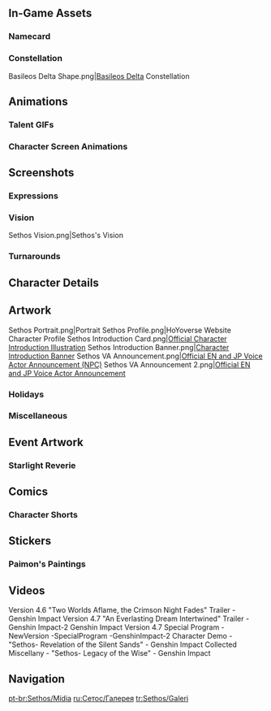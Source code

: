 {{CharacterTabs}}
{{TOC Limit}}

==In-Game Assets==
{{Assets}}

===Namecard===
{{Assets/Namecard|Ba Fragment|Sethos}}

===Constellation===
<gallery>Basileos Delta Shape.png|[[Basileos Delta]] Constellation</gallery>

==Animations==
===Talent GIFs===
{{Talent Previews by Character|Sethos}}

===Character Screen Animations===
{{Preview/CharacterAnimations}}

==Screenshots==
===Expressions===
{{Character Expression|Sethos|Default|Confident|Happy}}

===Vision===
<gallery>Sethos Vision.png|Sethos's Vision</gallery>

===Turnarounds===
{{Turnarounds}}

==Character Details==
{{Files by Character Gallery|Character Details|character=Sethos}}

==Artwork==
<gallery>
Sethos Portrait.png|Portrait
Sethos Profile.png|HoYoverse Website Character Profile
Sethos Introduction Card.png|[https://twitter.com/GenshinImpact/status/1782351274735767933 Official Character Introduction Illustration]
Sethos Introduction Banner.png|[https://www.hoyolab.com/article/27528348 Character Introduction Banner]
Sethos VA Announcement.png|[https://twitter.com/GenshinImpact/status/1778761239730045316 Official EN and JP Voice Actor Announcement (NPC)]
Sethos VA Announcement 2.png|[https://twitter.com/GenshinImpact/status/1797146227416707192 Official EN and JP Voice Actor Announcement]
</gallery>
<!--
===Birthdays===
{{Files by Character Gallery|Sethos Birthday Artwork|character = Sethos|not1=Character Shorts|not2=Taking Pictures and Recounting Good Times Images}}

;Character Shorts
{{Files by Character Gallery|Sethos Birthday Artwork|character = Sethos|not1=Character Birthday Artwork|not2=Taking Pictures and Recounting Good Times Images}}

;Taking Pictures and Recounting Good Times
{{Main|Taking Pictures and Recounting Good Times/Story/Sethos}}
{{Files by Character Gallery|Sethos Birthday Artwork|character = Sethos|not1=Character Shorts|not2=Character Birthday Artwork}}
-->
===Holidays===
{{Files by Character Gallery|Holiday Artwork}}
<!--
===Promotions===
{{Files by Character Gallery|Promotional Artwork}}

===Social Media===
{{Files by Character Gallery|Social Media Celebration}}

===Quest Stills===
-->
===Miscellaneous===
{{Files by Character Gallery|Miscellaneous Artwork}}

==Event Artwork==
===Starlight Reverie===
{{Main|Starlight Reverie}}
{{Files by Character Gallery|Starlight Reverie Images}}

==Comics==
<!--
===Genshin Impact Preview Manga===
<gallery>

</gallery>

===4-Panel Comics===
<gallery>

</gallery>
-->
===Character Shorts===
{{Files by Character Gallery|Character Shorts|character = Sethos|not1=Sethos Birthday Artwork}}

==Stickers==
===Paimon's Paintings===
{{Paimon's Paintings Images|Sethos|nochar=1|nopplink=1}}
<!--
===Special Program Chibis===
{{Files by Character Gallery|Special Program Chibis}}
-->

==Videos==
<!-- Keep videos in chronological order. -->
<gallery>
Version 4.6 "Two Worlds Aflame, the Crimson Night Fades" Trailer - Genshin Impact
Version 4.7 "An Everlasting Dream Intertwined" Trailer - Genshin Impact-2
Genshin Impact Version 4.7 Special Program -NewVersion -SpecialProgram -GenshinImpact-2
Character Demo - "Sethos- Revelation of the Silent Sands" - Genshin Impact
Collected Miscellany - "Sethos- Legacy of the Wise" - Genshin Impact
</gallery>
<!--
===Cameos===

==References==
{{Reflist}}
-->

==Navigation==
{{Character Navbox|Gallery}}

[[pt-br:Sethos/Mídia]]
[[ru:Сетос/Галерея]]
[[tr:Sethos/Galeri]]